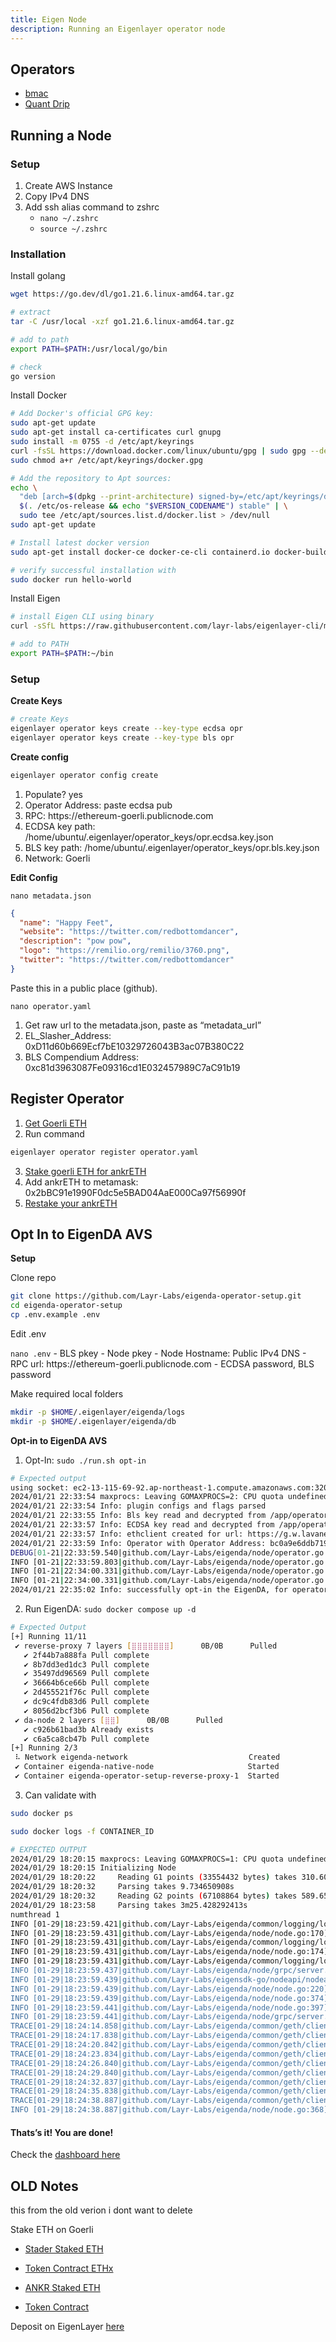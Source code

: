 ```yaml
---
title: Eigen Node
description: Running an Eigenlayer operator node
---
```


## Operators

- [bmac](https://goerli.eigenlayer.xyz/operator/0xbc0a9e6ddb719aabc1Da9783BC91C37401B3DAea)
- [Quant Drip](https://goerli.eigenlayer.xyz/operator/0xc7fa09a1aefb2447856fc9b109c7f037d740dbfe)

## Running a Node

### Setup

1. Create AWS Instance
2. Copy IPv4 DNS
3. Add ssh alias command to zshrc
    - `nano ~/.zshrc`
    - `source ~/.zshrc`

### Installation

Install golang

```bash
wget https://go.dev/dl/go1.21.6.linux-amd64.tar.gz

# extract
tar -C /usr/local -xzf go1.21.6.linux-amd64.tar.gz

# add to path
export PATH=$PATH:/usr/local/go/bin

# check 
go version
```

Install Docker

```bash
# Add Docker's official GPG key:
sudo apt-get update
sudo apt-get install ca-certificates curl gnupg
sudo install -m 0755 -d /etc/apt/keyrings
curl -fsSL https://download.docker.com/linux/ubuntu/gpg | sudo gpg --dearmor -o /etc/apt/keyrings/docker.gpg
sudo chmod a+r /etc/apt/keyrings/docker.gpg

# Add the repository to Apt sources:
echo \
  "deb [arch=$(dpkg --print-architecture) signed-by=/etc/apt/keyrings/docker.gpg] https://download.docker.com/linux/ubuntu \
  $(. /etc/os-release && echo "$VERSION_CODENAME") stable" | \
  sudo tee /etc/apt/sources.list.d/docker.list > /dev/null
sudo apt-get update

# Install latest docker version
sudo apt-get install docker-ce docker-ce-cli containerd.io docker-buildx-plugin docker-compose-plugin

# verify successful installation with 
sudo docker run hello-world
```

Install Eigen

```bash
# install Eigen CLI using binary
curl -sSfL https://raw.githubusercontent.com/layr-labs/eigenlayer-cli/master/scripts/install.sh | sh -s

# add to PATH
export PATH=$PATH:~/bin
```

### Setup

**Create Keys** 

```bash
# create Keys 
eigenlayer operator keys create --key-type ecdsa opr
eigenlayer operator keys create --key-type bls opr
```

**Create config**

```bash
eigenlayer operator config create
```

1. Populate? yes
2. Operator Address: paste ecdsa pub
3. RPC: https://ethereum-goerli.publicnode.com
4. ECDSA key path: /home/ubuntu/.eigenlayer/operator_keys/opr.ecdsa.key.json
5. BLS key path: /home/ubuntu/.eigenlayer/operator_keys/opr.bls.key.json
6. Network: Goerli

**Edit Config**

`nano metadata.json`

```json
{
  "name": "Happy Feet",
  "website": "https://twitter.com/redbottomdancer",
  "description": "pow pow",
  "logo": "https://remilio.org/remilio/3760.png",
  "twitter": "https://twitter.com/redbottomdancer"
}
```

Paste this in a public place (github).

`nano operator.yaml`

1. Get raw url to the metadata.json, paste as "metadata_url"
2. EL_Slasher_Address: 0xD11d60b669Ecf7bE10329726043B3ac07B380C22
3. BLS Compendium Address: 0xc81d3963087Fe09316cd1E032457989C7aC91b19

## Register Operator

1. [Get Goerli ETH](https://testnetbridge.com/)
2. Run command
```bash
eigenlayer operator register operator.yaml
```

3. [Stake goerli ETH for ankrETH](https://testnet.ankr.com/staking/stake/ethereum/)
4. Add ankrETH to metamask: 0x2bBC91e1990F0dc5e5BAD04AaE000Ca97f56990f
5. [Restake your ankrETH](https://goerli.eigenlayer.xyz/token/ankrETH)

## Opt In to EigenDA AVS

**Setup**

Clone repo

```bash
git clone https://github.com/Layr-Labs/eigenda-operator-setup.git
cd eigenda-operator-setup
cp .env.example .env
```

Edit .env

`nano .env`
- BLS pkey
- Node pkey
- Node Hostname: Public IPv4 DNS
- RPC url: https://ethereum-goerli.publicnode.com
- ECDSA password, BLS password

Make required local folders

```bash
mkdir -p $HOME/.eigenlayer/eigenda/logs
mkdir -p $HOME/.eigenlayer/eigenda/db
```

**Opt-in to EigenDA AVS**

1. Opt-In: `sudo ./run.sh opt-in`

```bash
# Expected output
using socket: ec2-13-115-69-92.ap-northeast-1.compute.amazonaws.com:32005;32004
2024/01/21 22:33:54 maxprocs: Leaving GOMAXPROCS=2: CPU quota undefined
2024/01/21 22:33:54 Info: plugin configs and flags parsed
2024/01/21 22:33:55 Info: Bls key read and decrypted from /app/operator_keys/bls_key.json
2024/01/21 22:33:57 Info: ECDSA key read and decrypted from /app/operator_keys/ecdsa_key.json
2024/01/21 22:33:57 Info: ethclient created for url: https://g.w.lavanet.xyz:443/gateway/gth1/rpc-http/742b76c86118c1272a71e73c988878db
2024/01/21 22:33:59 Info: Operator with Operator Address: bc0a9e6ddb719aabc1da9783bc91c37401b3daea is opting in to EigenDA
DEBUG[01-21|22:33:59.540|github.com/Layr-Labs/eigenda/node/operator.go:35] Registered quorum ids                    registeredQuorumIds=[] caller=operator.go:35
INFO [01-21|22:33:59.803|github.com/Layr-Labs/eigenda/node/operator.go:46] Quorums to register for                  quorums=[0] caller=operator.go:46
INFO [01-21|22:34:00.331|github.com/Layr-Labs/eigenda/node/operator.go:73] Should call churner                      shouldCallChurner=true caller=operator.go:73
INFO [01-21|22:34:00.331|github.com/Layr-Labs/eigenda/node/operator.go:115] churner url                              url=churner-goerli.eigenda.xyz:443 caller=operator.go:115
2024/01/21 22:35:02 Info: successfully opt-in the EigenDA, for operator ID: f3cbbd02a20044c58ed57c8dfee9fd5d70858c3d3f449051651f0d5649031ac1, operator address: bc0a9e6ddb719aabc1da9783bc91c37401b3daea, socket: ec2-13-115-69-92.ap-northeast-1.compute.amazonaws.com:32005;32004, and quorums: [0]
```

2. Run EigenDA: `sudo docker compose up -d`

```bash
# Expected Output
[+] Running 11/11
 ✔ reverse-proxy 7 layers [⣿⣿⣿⣿⣿⣿⣿]      0B/0B      Pulled                                                                                                                                                                                           7.1s 
   ✔ 2f44b7a888fa Pull complete                                                                                                                                                                                                                      0.9s 
   ✔ 8b7dd3ed1dc3 Pull complete                                                                                                                                                                                                                      1.2s 
   ✔ 35497dd96569 Pull complete                                                                                                                                                                                                                      0.5s 
   ✔ 36664b6ce66b Pull complete                                                                                                                                                                                                                      1.1s 
   ✔ 2d455521f76c Pull complete                                                                                                                                                                                                                      1.8s 
   ✔ dc9c4fdb83d6 Pull complete                                                                                                                                                                                                                      1.7s 
   ✔ 8056d2bcf3b6 Pull complete                                                                                                                                                                                                                      1.7s 
 ✔ da-node 2 layers [⣿⣿]      0B/0B      Pulled                                                                                                                                                                                                      2.4s 
   ✔ c926b61bad3b Already exists                                                                                                                                                                                                                     0.0s 
   ✔ c6a5ca8cb47b Pull complete                                                                                                                                                                                                                      1.0s 
[+] Running 2/3
 ⠧ Network eigenda-network                           Created                                                                                                                                                                                         1.7s 
 ✔ Container eigenda-native-node                     Started                                                                                                                                                                                         1.3s 
 ✔ Container eigenda-operator-setup-reverse-proxy-1  Started                                                                                                                                                                                         0.7s 
```

3. Can validate with 

```bash
sudo docker ps

sudo docker logs -f CONTAINER_ID

# EXPECTED OUTPUT 
2024/01/29 18:20:15 maxprocs: Leaving GOMAXPROCS=1: CPU quota undefined
2024/01/29 18:20:15 Initializing Node
2024/01/29 18:20:22     Reading G1 points (33554432 bytes) takes 310.60509ms
2024/01/29 18:20:32     Parsing takes 9.734650908s
2024/01/29 18:20:32     Reading G2 points (67108864 bytes) takes 589.650419ms
2024/01/29 18:23:58     Parsing takes 3m25.428292413s
numthread 1
INFO [01-29|18:23:59.421|github.com/Layr-Labs/eigenda/common/logging/logging.go:65] Starting metrics server at port :9092    caller=logging.go:65
INFO [01-29|18:23:59.431|github.com/Layr-Labs/eigenda/node/node.go:170]             Enabled metrics                          socket=:9092 caller=node.go:170
INFO [01-29|18:23:59.431|github.com/Layr-Labs/eigenda/common/logging/logging.go:65] Starting node api server at address :9091 caller=logging.go:65
INFO [01-29|18:23:59.431|github.com/Layr-Labs/eigenda/node/node.go:174]             Enabled node api                         port=9091 caller=node.go:174
INFO [01-29|18:23:59.431|github.com/Layr-Labs/eigenda/common/logging/logging.go:65] The node has successfully started. Note: if it's not opted in on https://goerli.eigenlayer.xyz/avs/eigenda, then please follow the EigenDA operator guide section in docs.eigenlayer.xyz to register caller=logging.go:65
INFO [01-29|18:23:59.437|github.com/Layr-Labs/eigenda/node/grpc/server.go:119]      port                                     32004=address [::]:32004="GRPC Listening" caller=server.go:119
INFO [01-29|18:23:59.439|github.com/Layr-Labs/eigensdk-go/nodeapi/nodeapi.go:240]   node api server running                  addr=:9091 caller=nodeapi.go:240
INFO [01-29|18:23:59.439|github.com/Layr-Labs/eigenda/node/node.go:220]             Start expireLoop goroutine in background to periodically remove expired batches on the node caller=node.go:220
INFO [01-29|18:23:59.439|github.com/Layr-Labs/eigenda/node/node.go:374]             Start checkRegisteredNodeIpOnChain goroutine in background to subscribe the operator socket change events onchain caller=node.go:374
INFO [01-29|18:23:59.441|github.com/Layr-Labs/eigenda/node/node.go:397]             Start checkCurrentNodeIp goroutine in background to detect the current public IP of the operator node caller=node.go:397
INFO [01-29|18:23:59.441|github.com/Layr-Labs/eigenda/node/grpc/server.go:95]       port                                     32005=address [::]:32005="GRPC Listening" caller=server.go:95
TRACE[01-29|18:24:14.858|github.com/Layr-Labs/eigenda/common/geth/client.go:242]    Transaction not yet mined                txHash=0xe38227ea3efed5e6f802ffe21210a47708454bacb3a9103753368d54adfecccb caller=client.go:242
TRACE[01-29|18:24:17.838|github.com/Layr-Labs/eigenda/common/geth/client.go:242]    Transaction not yet mined                txHash=0xe38227ea3efed5e6f802ffe21210a47708454bacb3a9103753368d54adfecccb caller=client.go:242
TRACE[01-29|18:24:20.842|github.com/Layr-Labs/eigenda/common/geth/client.go:242]    Transaction not yet mined                txHash=0xe38227ea3efed5e6f802ffe21210a47708454bacb3a9103753368d54adfecccb caller=client.go:242
TRACE[01-29|18:24:23.834|github.com/Layr-Labs/eigenda/common/geth/client.go:242]    Transaction not yet mined                txHash=0xe38227ea3efed5e6f802ffe21210a47708454bacb3a9103753368d54adfecccb caller=client.go:242
TRACE[01-29|18:24:26.840|github.com/Layr-Labs/eigenda/common/geth/client.go:242]    Transaction not yet mined                txHash=0xe38227ea3efed5e6f802ffe21210a47708454bacb3a9103753368d54adfecccb caller=client.go:242
TRACE[01-29|18:24:29.840|github.com/Layr-Labs/eigenda/common/geth/client.go:242]    Transaction not yet mined                txHash=0xe38227ea3efed5e6f802ffe21210a47708454bacb3a9103753368d54adfecccb caller=client.go:242
TRACE[01-29|18:24:32.837|github.com/Layr-Labs/eigenda/common/geth/client.go:242]    Transaction not yet mined                txHash=0xe38227ea3efed5e6f802ffe21210a47708454bacb3a9103753368d54adfecccb caller=client.go:242
TRACE[01-29|18:24:35.838|github.com/Layr-Labs/eigenda/common/geth/client.go:242]    Transaction not yet mined                txHash=0xe38227ea3efed5e6f802ffe21210a47708454bacb3a9103753368d54adfecccb caller=client.go:242
TRACE[01-29|18:24:38.887|github.com/Layr-Labs/eigenda/common/geth/client.go:213]    transaction confirmed                    txHash=0xe38227ea3efed5e6f802ffe21210a47708454bacb3a9103753368d54adfecccb tag=UpdateOperatorSocket gasUsed=36582 caller=client.go:213
INFO [01-29|18:24:38.887|github.com/Layr-Labs/eigenda/node/node.go:368]             Socket update                            "old socket"=ec2-54-210-157-209.compute-1.amazonaws.com:32005;32004 "new socket"=54.210.157.209:32005;32004 caller=node.go:368
```

#### **Thats's it! You are done!**

Check the [dashboard here](https://goerli.eigenlayer.xyz/avs/eigenda)

## OLD Notes

this from the old verion i dont want to delete


Stake ETH on Goerli

- [Stader Staked ETH](https://goerli.etherscan.io/address/0xd0e400ec6ed9c803a9d9d3a602494393e806f823#writeProxyContract#F2)
- [Token Contract ETHx](0x3338eCd3ab3d3503c55c931d759fA6d78d287236)

- [ANKR Staked ETH](https://testnet.ankr.com/staking/stake/ethereum/)
- [Token Contract](https://goerli.etherscan.io/token/0x2bbc91e1990f0dc5e5bad04aae000ca97f56990f)

Deposit on EigenLayer [here](https://goerli.eigenlayer.xyz/token/ankrETH)
